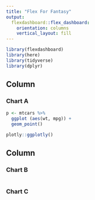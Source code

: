 ```yaml
---
title: "Flex For Fantasy"
output: 
  flexdashboard::flex_dashboard:
    orientation: columns
    vertical_layout: fill
---
```


```r
library(flexdashboard)
library(here)
library(tidyverse)
library(dplyr)
```

Column {data-width=550}
-----------------------------------------------------------------------

### Chart A

```r
p <- mtcars %>% 
  ggplot (aes(wt, mpg)) +
  geom_point()

plotly::ggplotly()
```

Column {data-width=450}
-----------------------------------------------------------------------

### Chart B

```r

```

### Chart C

```r

```

